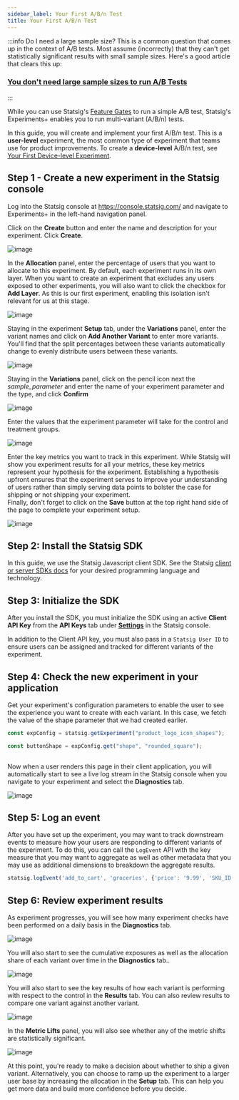 ```yaml
---
sidebar_label: Your First A/B/n Test
title: Your First A/B/n Test
---
```



:::info Do I need a large sample size?
This is a common question that comes up in the context of A/B tests. Most assume (incorrectly) that they can't get statistically significant results with small sample sizes. Here's a good article that clears this up:

### [You don't need large sample sizes to run A/B Tests](https://blog.statsig.com/you-dont-need-large-sample-sizes-to-run-a-b-tests-6044823e9992)

:::

While you can use Statsig's [Feature Gates](https://docs.statsig.com/guides/first-experiment) to run a simple A/B test, Statsig's Experiments+ enables you to run multi-variant (A/B/n) tests.

In this guide, you will create and implement your first A/B/n test. This is a **user-level** experiment,
the most common type of experiment that teams use for product improvements. To create a **device-level** A/B/n test, see [Your First Device-level Experiment](https://docs.statsig.com/guides/first-device-level-experiment).


## Step 1 - Create a new experiment in the Statsig console

Log into the Statsig console at https://console.statsig.com/ and navigate to Experiments+ in the left-hand navigation panel.

Click on the **Create** button and enter the name and description for your experiment. Click **Create**.

![image](https://user-images.githubusercontent.com/1315028/138970611-1e46fe5a-6119-4be3-8cc1-0b296477d6c8.png)

In the **Allocation** panel, enter the percentage of users that you want to allocate to this experiment. By default, each experiment runs in its own layer. When you want to create an experiment that excludes any users exposed to other experiments, you will also want to click the checkbox for **Add Layer**. As this is our first experiment, enabling this isolation isn't relevant for us at this stage.

![image](https://user-images.githubusercontent.com/1315028/138972419-b7c42f97-29ec-407e-851f-3301130a21c5.png)

Staying in the experiment **Setup** tab, under the **Variations** panel, enter the variant names and click on **Add Another Variant** to enter more variants. You'll find that the split percentages between these variants automatically change to evenly distribute users between these variants.

![image](https://user-images.githubusercontent.com/1315028/139104398-bf46b591-e3e7-4c6a-bde1-508898229660.png)

Staying in the **Variations** panel, click on the pencil icon next the _sample_parameter_ and enter the name of your experiment parameter and the type, and click **Confirm**

![image](https://user-images.githubusercontent.com/1315028/138972604-3bb43962-6991-4eac-9fba-a9ab165ea1d2.png)

Enter the values that the experiment parameter will take for the control and treatment groups.

![image](https://user-images.githubusercontent.com/1315028/138973003-66f3879c-14f2-44f2-9a3a-ee2be0b18162.png)

Enter the key metrics you want to track in this experiment. While Statsig will show you experiment results 
for all your metrics, these key metrics represent your hypothesis for the experiment. Establishing a hypothesis
upfront ensures that the experiment serves to improve your understanding of users rather than
simply serving data points to bolster the case for shipping or not shipping your experiment.   
Finally, don't forget to click on the **Save** button at the top right hand side of the page to complete your experiment setup.

![image](https://user-images.githubusercontent.com/1315028/138973362-69b53d48-745a-462f-a275-b0a3720d4d90.png)

## Step 2: Install the Statsig SDK

In this guide, we use the Statsig Javascript client SDK. See the Statsig [client or server SDKs docs](https://docs.statsig.com/#sdks) for your desired programming language and technology.

<Install />

## Step 3: Initialize the SDK

After you install the SDK, you must initialize the SDK using an active **Client API Key** from the **API Keys** tab under **[Settings](https://console.statsig.com/settings)** in the Statsig console.

In addition to the Client API key, you must also pass in a `Statsig User ID` to ensure users can be assigned and tracked for different variants of the experiment.

<Initialize />

## Step 4: Check the new experiment in your application

Get your experiment's configuration parameters to enable the user to see the experience you want to create with each variant. In this case, we fetch the value of the shape parameter that we had created earlier.

```jsx
const expConfig = statsig.getExperiment("product_logo_icon_shapes");

const buttonShape = expConfig.get("shape", "rounded_square");
 
```

Now when a user renders this page in their client application, you will automatically start to see a live log stream in the Statsig console when you navigate to your experiment and select the **Diagnostics** tab.

![image](https://user-images.githubusercontent.com/1315028/139113152-7d19afa1-733f-4ee4-b788-3d39cecedae1.png)

## Step 5: Log an event

After you have set up the experiment, you may want to track downstream events to measure how your users are responding to different variants of the experiment. To do this, you can call the `LogEvent` API with the key measure that you may want to aggregate as well as other metadata that you may use as additional dimensions to breakdown the aggregate results.

```jsx
statsig.logEvent('add_to_cart', 'groceries', {'price': '9.99', 'SKU_ID': 'SKU-123'});
```

## Step 6: Review experiment results

As experiment progresses, you will see how many experiment checks have been performed on a daily basis in the **Diagnostics** tab.

![image](https://user-images.githubusercontent.com/1315028/139113282-e48d8ede-4f51-4a04-ab34-49ea6978040c.png)

You will also start to see the cumulative exposures as well as the allocation share of each variant over time in the **Diagnostics** tab..

![image](https://user-images.githubusercontent.com/1315028/139113413-87c9a812-679e-4bb5-af43-52a71a35280b.png)

You will also start to see the key results of how each variant is performing with respect to the control in the **Results** tab. You can also review results to compare one variant against another variant.

![image](https://user-images.githubusercontent.com/1315028/148865822-ba4ad9ef-d1a6-44f6-95c0-24e973d4d280.png)

In the **Metric Lifts** panel, you will also see whether any of the metric shifts are statistically significant.

![image](https://user-images.githubusercontent.com/1315028/148865844-a3240b51-50b4-4f8f-a0b4-267b5f0ff317.png)

At this point, you're ready to make a decision about whether to ship a given variant. Alternatively, you can choose to ramp up the experiment to a larger user base by increasing the allocation in the **Setup** tab. This can help you get more data and build more confidence before you decide.
